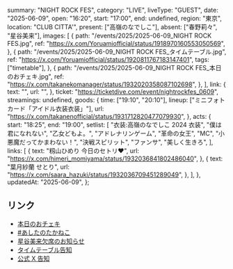   summary: "NIGHT ROCK FES",
  category: "LIVE",
  liveType: "GUEST",
  date: "2025-06-09",
  open: "16:20",
  start: "17:00",
  end: undefined,
  region: "東京",
  location: "CLUB CITTA'",
  present: ["高嶺のなでしこ"],
  absent: ["春野莉々", "星谷美来"],
  images: [
    {
      path: "/events/2025/2025-06-09_NIGHT ROCK FES.jpg",
      ref: "https://x.com/Yoruamiofficial/status/1918970160553050569",
    },
    {
      path: "/events/2025/2025-06-09_NIGHT ROCK FES_タイムテーブル.jpg",
      ref: "https://x.com/Yoruamiofficial/status/1920811767183147401",
      tags: ["timetable"],
    },
    {
      path: "/events/2025/2025-06-09_NIGHT ROCK FES_本日のおチェキ.jpg",
      ref: "https://x.com/takanekomanager/status/1932020358087102698",
    },
  ],
  link: {
    text: "",
    url: "",
  },
  ticket: "https://ticketdive.com/event/nightrockfes_0609",
  streamings: undefined,
  goods: {
    time: ["19:10", "20:10"],
    lineup: ["ミニフォトカード「アイドル衣装衣装」"],
    url: "https://x.com/takanenofficial/status/1931712820477079930",
  },
  acts: {
    start: "18:25",
    end: "19:00",
    setlist: [
      "衣装:高嶺のなでしこ 2024 衣装",
      "僕は君になれない",
      "乙女どもよ。",
      "アドレナリンゲーム",
      "革命の女王",
      "MC",
      "小悪魔だってかまわない！",
      "決戦スピリット",
      "ファンサ",
      "美しく生きろ",
    ],
    links: [
      {
        text: "籾山ひめり 今日のセトリ❤️",
        url: "https://x.com/himeri_momiyama/status/1932036841802486040",
      },
      {
        text: "葉月紗蘭 せとり",
        url: "https://x.com/saara_hazuki/status/1932036709451289049",
      },
    ],
  },
  updatedAt: "2025-06-09",
};

## リンク

- [本日のおチェキ](https://x.com/takanekomanager/status/1932020358087102698)
- [#あしたのたかねこ](https://x.com/takanenofficial/status/1931712820477079930)
- [星谷美来欠席のお知らせ](https://x.com/takanenofficial/status/1931622222445035665)
- [タイムテーブル告知](https://x.com/Yoruamiofficial/status/1920811767183147401)
- [公式 X 告知](https://x.com/takanenofficial/status/1918987742316240932)
